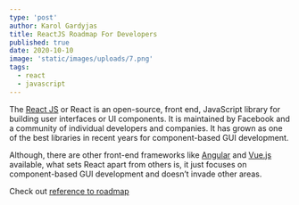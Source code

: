 ```yaml
---
type: 'post'
author: Karol Gardyjas
title: ReactJS Roadmap For Developers
published: true
date: 2020-10-10
image: 'static/images/uploads/7.png'
tags:
  - react
  - javascript
---
```


The [React JS](https://reactjs.org/) or React is an open-source, front end, JavaScript library for building user interfaces or UI components. It is maintained by Facebook and a community of individual developers and companies. It has grown as one of the best libraries in recent years for component-based GUI development.

Although, there are other front-end frameworks like [Angular](https://angular.io/) and [Vue.js](https://vuejs.org/) available, what sets React apart from others is, it just focuses on component-based GUI development and doesn’t invade other areas.

Check out [reference to roadmap](https://github.com/adam-golab/react-developer-roadmap/blob/master/roadmap.png)
